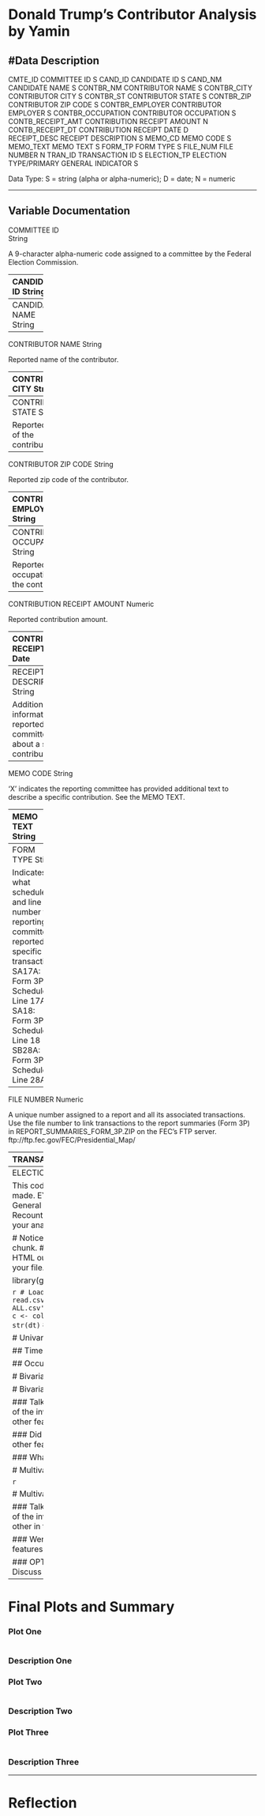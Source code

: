 Donald Trump's Contributor Analysis by Yamin
========================================================
#Data Description
--------------------------------------------------------------- 

CMTE_ID			COMMITTEE ID				S
CAND_ID			CANDIDATE ID				S
CAND_NM			CANDIDATE NAME				S
CONTBR_NM		CONTRIBUTOR NAME			S
CONTBR_CITY		CONTRIBUTOR CITY			S
CONTBR_ST		CONTRIBUTOR STATE			S
CONTBR_ZIP		CONTRIBUTOR ZIP CODE			S
CONTBR_EMPLOYER		CONTRIBUTOR EMPLOYER			S
CONTBR_OCCUPATION	CONTRIBUTOR OCCUPATION			S
CONTB_RECEIPT_AMT	CONTRIBUTION RECEIPT AMOUNT		N
CONTB_RECEIPT_DT	CONTRIBUTION RECEIPT DATE		D	
RECEIPT_DESC		RECEIPT DESCRIPTION			S
MEMO_CD			MEMO CODE				S
MEMO_TEXT		MEMO TEXT				S
FORM_TP			FORM TYPE				S
FILE_NUM		FILE NUMBER				N
TRAN_ID			TRANSACTION ID				S
ELECTION_TP		ELECTION TYPE/PRIMARY GENERAL INDICATOR S


Data Type:  S = string (alpha or alpha-numeric); D = date; N = numeric  

--------------------------------------------------------------- 

## Variable Documentation 


COMMITTEE ID  
String   

A 9-character alpha-numeric code assigned to a committee by the Federal Election Commission. 

---------
CANDIDATE ID  
String   

A 9-character alpha-numeric code assigned to a candidate by the Federal Election Commission. 

---------
CANDIDATE NAME
String

---------
CONTRIBUTOR NAME
String

Reported name of the contributor.

---------
CONTRIBUTOR CITY
String

Reported city of the contributor.

---------
CONTRIBUTOR STATE
String

Reported state of the contributor.

---------
CONTRIBUTOR ZIP CODE
String

Reported zip code of the contributor.

---------
CONTRIBUTOR EMPLOYER
String

Reported employer of the contributor.

---------
CONTRIBUTOR OCCUPATION
String

Reported occupation of the contributor.

---------
CONTRIBUTION RECEIPT AMOUNT
Numeric

Reported contribution amount.

---------
CONTRIBUTION RECEIPT DATE
Date	

Reported contribution receipt date.  The date format is DD-MMM-YYYY.

---------
RECEIPT DESCRIPTION
String

Additional information reported by the committee about a specific contribution. 

---------
MEMO CODE
String

'X' indicates the reporting committee has provided additional text to describe a specific contribution.  See the MEMO TEXT.  

---------
MEMO TEXT
String

Additional information reported by the committee about a specific contribution.  

---------
FORM TYPE
Sting

Indicates what schedule and line number the reporting committee reported a specific transaction.   
SA17A:  Form 3P Schedule A Line 17A
SA18:   Form 3P Schedule A Line 18
SB28A:  Form 3P Schedule B Line 28A  

---------
FILE NUMBER
Numeric

A unique number assigned to a report and all its associated transactions.   
Use the file number to link transactions to the report summaries (Form 3P) in REPORT_SUMMARIES_FORM_3P.ZIP on the FEC's FTP server.  
ftp://ftp.fec.gov/FEC/Presidential_Map/

---------
TRANSACTION ID
String

A unique identifier permanently associated with each itemization or transaction appearing in an FEC electronic file.

---------
ELECTION TYPE / PRIMARY-GENERAL INDICATOR
String 

This code indicates the election for which the contribution was made. EYYYY (election plus election year)
P = Primary
G = General
O = Other
C = Convention
R = Runoff
S = Special
E = Recount
```r
# Load all of the packages that you end up using
# in your analysis in this code chunk.

# Notice that the parameter "echo" was set to FALSE for this code chunk.
# This prevents the code from displaying in the knitted HTML output.
# You should set echo=FALSE for all code chunks in your file.

library(ggplot2)
library(dplyr)
```

```r
# Load the Data
dt<-read.csv('/Users/apple/DAND/P4_DataAnalysis_with_R/P80001571-ALL.csv',header = T, row.names = NULL)
#fix the column names
c <- colnames(dt)
c <- c[2:length(c)]
colnames(dt) <- c
str(dt)
```
# Data wrangling 
## fix the data types
```r
#character to date
dt$contb_receipt_dt<-as.Date(dt$contb_receipt_dt,format='%d-%b-%y')
```
## clean the data
```r
#change negative receipt amount to positive
dt$contb_receipt_amt<-abs(dt$contb_receipt_amt)
```

# Univariate Plots Section
```r
#by contributor
dt.c<-dt%>%
  group_by(contbr_nm,contbr_zip,contbr_employer,contbr_occupation)%>%
  summarise(total_amount=sum(contb_receipt_amt),
            frequency=n())
```

## Time
```r
#outlier
dt.t<-dt[(format(dt$contb_receipt_dt,format = "%Y")=="2015"|format(dt$contb_receipt_dt,format = "%Y")=="2016"),]
ggplot(dt.t,aes(contb_receipt_dt))+
  geom_freqpoly()
```
## Frequency
```r
summary(dt.c$frequency)
```
从数据来看捐一次的最多,最高78次
```r
ggplot(data=dt.c,aes(frequency,fill=frequency))+
  geom_histogram(binwidth = 1)+
#transform the coord
  coord_trans(y='sqrt')+
  scale_x_continuous(breaks=seq(1,78),'times per contributor')+
  scale_fill_brewer(palette = 'Reds')
```
### Find the biggest fan
```r
subset(dt.c,frequency==max(frequency))
```
##Amount
```r
summary(dt.c$total_amount)
ggplot(dt.c,aes(total_amount))+
  geom_freqpoly()+
  scale_y_log10()+
  scale_x_continuous(breaks=seq(0,20000,1000),limits = c(0,20000))
```

## Occupation
```r
#subset the data
dt.oc<-dt.c%>%
  group_by(contbr_occupation)%>%
  summarise(n=n())%>%
  arrange(desc(n))%>%
  mutate(percentage=n/sum(n))
dt.oc
```
find some dirty data.
### Clean the data
```r
#REGISTERED NURSE
dt$contbr_occupation[dt$contbr_occupation=='RN'|dt$contbr_occupation=='NURSE']<-'REGISTERED NURSE'
#SELF-EMPLOYED
dt$contbr_occupation[grepl('SELF',dt$contbr_occupation)]<-'SELF-EMPLOYED'
#BUSINESS OWNER
dt$contbr_occupation[grepl('OWNER',dt$contbr_occupation)]<-'BUSINESS OWNER'
#REALTOR
dt$contbr_occupation[grepl('REAL',dt$contbr_occupation)]<-'REALTOR'
#TEACHER
dt$contbr_occupation[grepl('TEACHER',dt$contbr_occupation)]<-'TEACHER'
#INSURANCE
dt$contbr_occupation[grepl('INSURANCE',dt$contbr_occupation)]<-'INSURANCE'
#SALES
dt$contbr_occupation[grepl('SALES',dt$contbr_occupation)]<-'SALES'
#FARMER/RANCHER
dt$contbr_occupation[grepl('FARM',dt$contbr_occupation)|grepl('RANCH',dt$contbr_occupation)]<-'FARMER/RANCHER'
#TRUCK DRIVER
dt$contbr_occupation[grepl('TRUCK',dt$contbr_occupation)]<-'TRUCK DRIVER'
#ACCOUNTANT
dt$contbr_occupation[grepl('ACCOUNT',dt$contbr_occupation)|grepl('CPA',dt$contbr_occupation)]<-'ACCOUNTANT'
#LAWYER
dt$contbr_occupation[grepl('ATTORNEY',dt$contbr_occupation)]<-'LAWYER'
#DENTIST
dt$contbr_occupation[grepl('DENTIST',dt$contbr_occupation)]<-'DENTIST'
#PHYSICIAN
dt$contbr_occupation[grepl('PHYSICIAN',dt$contbr_occupation)]<-'PHYSICIAN'
```
### Plotting
```R
#plot
ggplot(subset(dt.oc,n>500),aes(x=reorder(contbr_occupation,n), y=n,fill=contbr_occupation))+
  geom_col(width=1, color="white")+
  geom_text(aes(label=n), color="black",
                   hjust=1.0, size=3)+
  theme(legend.position="none")+
  coord_flip()+
#标签优化
  xlab('Occupation')+
  ylab('Number of People')
```
观察得，退休的最多，做小生意的其次。

# Bivariate Plots Section
```r

```

# Bivariate Analysis

### Talk about some of the relationships you observed in this part of the investigation. How did the feature(s) of interest vary with other features in the dataset?

### Did you observe any interesting relationships between the other features (not the main feature(s) of interest)?

### What was the strongest relationship you found?




# Multivariate Plots Section

```r

```

# Multivariate Analysis

### Talk about some of the relationships you observed in this part of the investigation. Were there features that strengthened each other in terms of looking at your feature(s) of interest?

### Were there any interesting or surprising interactions between features?

### OPTIONAL: Did you create any models with your dataset? Discuss the strengths and limitations of your model.

------

# Final Plots and Summary

### Plot One
```r

```

### Description One


### Plot Two
```r

```

### Description Two


### Plot Three
```r

```

### Description Three

------

# Reflection
